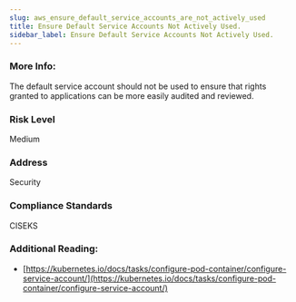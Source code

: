 ```yaml
---
slug: aws_ensure_default_service_accounts_are_not_actively_used
title: Ensure Default Service Accounts Not Actively Used.
sidebar_label: Ensure Default Service Accounts Not Actively Used.
---
```


### More Info:

The default service account should not be used to ensure that rights granted to applications can be more easily audited and reviewed.

### Risk Level

Medium

### Address

Security

### Compliance Standards

CISEKS

### Additional Reading:

- [https://kubernetes.io/docs/tasks/configure-pod-container/configure-service-account/](https://kubernetes.io/docs/tasks/configure-pod-container/configure-service-account/) 

